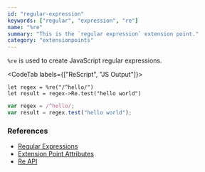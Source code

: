 ```yaml
---
id: "regular-expression"
keywords: ["regular", "expression", "re"]
name: "%re"
summary: "This is the `regular expression` extension point."
category: "extensionpoints"
---
```


`%re` is used to create JavaScript regular expressions.

<CodeTab labels={["ReScript", "JS Output"]}>

```res
let regex = %re("/^hello/")
let result = regex->Re.test("hello world")
```

```js
var regex = /^hello/;
var result = regex.test("hello world");
```

</CodeTab>

### References

* [Regular Expressions](/docs/manual/latest/primitive-types#regular-expression)
* [Extension Point Attributes](/docs/manual/latest/attribute#extension-point)
* [Re API](/docs/manual/latest/api/core/re)
